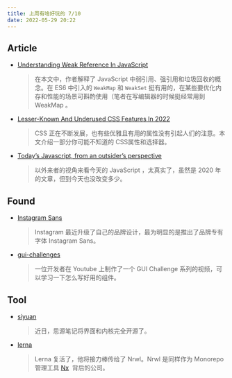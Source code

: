 ---
title: 上周有啥好玩的 7/10
date: 2022-05-29 20:22
---

## Article

- [Understanding Weak Reference In JavaScript](https://www.smashingmagazine.com/2022/05/understanding-weak-reference-javascript/)
  
    > 在本文中，作者解释了 JavaScript 中弱引用、强引用和垃圾回收的概念。在 ES6 中引入的 `WeakMap` 和 `WeakSet` 挺有用的，在某些要优化内存和性能的场景可斟酌使用（笔者在写编辑器的时候挺经常用到 WeakMap 。
    
  
  
- [Lesser-Known And Underused CSS Features In 2022](https://www.smashingmagazine.com/2022/05/lesser-known-underused-css-features-2022/)
  
    > CSS 正在不断发展，也有些优雅且有用的属性没有引起人们的注意。本文介绍一部分你可能不知道的 CSS属性和选择器。
    
  
  
- [Today’s Javascript, from an outsider’s perspective](https://lea.verou.me/2020/05/todays-javascript-from-an-outsiders-perspective/)
  
    > 以外来者的视角来看今天的 JavaScript ，太真实了，虽然是 2020 年的文章，但到今天也没改变多少。
    
    

## Found

- [Instagram Sans](https://about.instagram.com/brand/type)
  
    > Instagram 最近升级了自己的品牌设计，最为明显的是推出了品牌专有字体 Instagram Sans。
    
    
    
- [gui-challenges](https://github.com/argyleink/gui-challenges)
  
    > 一位开发者在 Youtube 上制作了一个 GUI Challenge 系列的视频，可以学习一下怎么写好用的组件。
    
    

## Tool

- [siyuan](https://github.com/siyuan-note/siyuan)
  
    > 近日，思源笔记将界面和内核完全开源了。
    
    
    
- [lerna](https://github.com/lerna/lerna)
  
    > Lerna 复活了，他将接力棒传给了 Nrwl。Nrwl 是同样作为 Monorepo 管理工具 [Nx](https://nx.dev/)
    >  背后的公司。
    
    